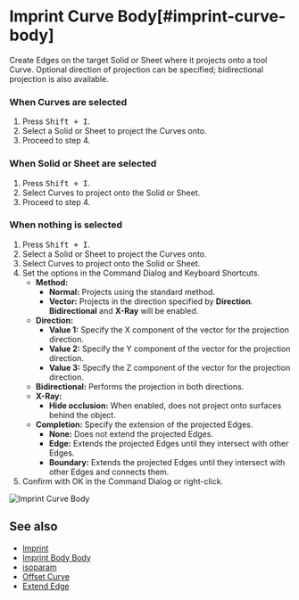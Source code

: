 
# Imprint Curve Body[#imprint-curve-body]

<Reference shortcut="Shift + I" command="Imprint Curve Body" button="" />

Create Edges on the target Solid or Sheet where it projects onto a tool Curve. Optional direction of projection can be specified; bidirectional projection is also available.

### When Curves are selected

1. Press <kbd>Shift + I</kbd>.
2. Select a Solid or Sheet to project the Curves onto.
3. Proceed to step 4.

### When Solid or Sheet are selected

1. Press <kbd>Shift + I</kbd>.
2. Select Curves to project onto the Solid or Sheet.
3. Proceed to step 4.

### When nothing is selected

1. Press <kbd>Shift + I</kbd>.
2. Select a Solid or Sheet to project the Curves onto.
3. Select Curves to project onto the Solid or Sheet.
4. Set the options in the Command Dialog and Keyboard Shortcuts.
   - **Method:**
        - **Normal:** Projects using the standard method.
        - **Vector:** Projects in the direction specified by **Direction**. **Bidirectional** and **X-Ray** will be enabled.
   - **Direction:**
        - **Value 1:** Specify the X component of the vector for the projection direction.
        - **Value 2:** Specify the Y component of the vector for the projection direction.
        - **Value 3:** Specify the Z component of the vector for the projection direction.
   - **Bidirectional:** Performs the projection in both directions.
   - **X-Ray:** 
        - **Hide occlusion:** When enabled, does not project onto surfaces behind the object.
   - **Completion:** Specify the extension of the projected Edges.
        - **None:** Does not extend the projected Edges.
        - **Edge:** Extends the projected Edges until they intersect with other Edges.
        - **Boundary:** Extends the projected Edges until they intersect with other Edges and connects them.
5. Confirm with OK in the Command Dialog or right-click.

![Imprint Curve Body](/img/imprint-curve-body.gif)

## See also
- [Imprint](./imprint)
- [Imprint Body Body](./imprint-body-body)
- [isoparam](./isoparam)
- [Offset Curve](./offset-curve)
- [Extend Edge](./extend-edge)